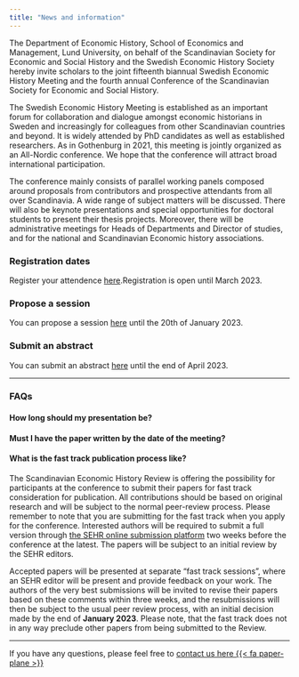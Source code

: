 ```yaml
---
title: "News and information"
---
```


The Department of Economic History, School of Economics and Management, Lund University, on behalf of the Scandinavian Society for Economic and Social History and the Swedish Economic History Society hereby invite scholars to the joint fifteenth biannual Swedish Economic History Meeting and the fourth annual Conference of the Scandinavian Society for Economic and Social History. 

The Swedish Economic History Meeting is established as an important forum for collaboration and dialogue amongst economic historians in Sweden and increasingly for colleagues from other Scandinavian countries and beyond. It is widely attended by PhD candidates as well as established researchers. As in Gothenburg in 2021, this meeting is jointly organized as an All-Nordic conference. We hope that the conference will attract broad international participation. 

The conference mainly consists of parallel working panels composed around proposals from contributors and prospective attendants from all over Scandinavia. A wide range of subject matters will be discussed. There will also be keynote presentations and special opportunities for doctoral students to present their thesis projects. Moreover, there will be administrative meetings for Heads of Departments and Director of studies, and for the national and Scandinavian Economic history associations. 

### Registration dates

Register your attendence [here](registration.qmd).Registration is open until March 2023.

### Propose a session

You can propose a session [here](propose.qmd) until the 20th of January 2023.

### Submit an abstract

You can submit an abstract [here](paper-submit.qmd) until the end of April 2023.

---

### FAQs

#### How long should my presentation be? 

#### Must I have the paper written by the date of the meeting? 

#### What is the fast track publication process like?

The Scandinavian Economic History Review is offering the possibility for participants at the conference to submit their papers for fast track consideration for publication. All contributions should be based on original research and will be subject to the normal peer-review process. Please remember to note that you are submitting for the fast track when you apply for the conference. Interested authors will be required to submit a full version through [the SEHR online submission platform](https://www.tandfonline.com/loi/sehr20) two weeks before the conference at the latest. The papers will be subject to an initial review by the SEHR editors.


Accepted papers will be presented at separate “fast track sessions”, where an SEHR editor will be present and provide feedback on your work. The authors of the very best submissions will be invited to revise their papers based on these comments within three weeks, and the resubmissions will then be subject to the usual peer review process, with an initial decision made by the end of **January 2023**. Please note, that the fast track does not in any way preclude other papers from being submitted to the Review.

---

If you have any questions, please feel free to [contact us here {{< fa paper-plane >}}]({{< var email.contact >}})
